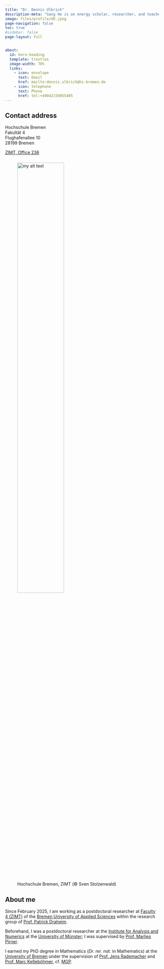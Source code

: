 ```yaml
---
title: "Dr. Dennis Ulbrich"
description-meta: "Gang He is an energy scholar, researcher, and teacher. He studies and teaches energy systems, energy and climate policy, and clean energy transition."
image: files/profile/UD.jpeg
page-navigation: false
toc: true  
#sidebar: false
page-layout: full


about:
  id: hero-heading
  template: trestles
  image-width: 70%
  links:
    - icon: envelope
      text: Email
      href: mailto:dennis.ulbrich@hs-bremen.de
    - icon: telephone
      text: Phone
      href: tel:+49042159055405
---
```


:::{#hero-heading}

::: {.callout-note appearance="minimal" collapse=true}

## Contact address

Hochschule Bremen<br>
Fakultät 4 <br>
Flughafenallee 10<br>
28199 Bremen

[ZIMT, Office 236](https://www.hs-bremen.de/raumfinder/)

<figure style="margin-top:25px">
<img src="/files/images/ZIMT-small.jpg" style="width:60%;height:60%" alt="my alt text"/>
<figcaption style="margin-top:5px">Hochschule Bremen, ZIMT (&#169; Sven Stolzenwald)</figcaption>
</figure>

:::

## About me

Since February 2025, I am working as a postdoctoral researcher at [Faculty 4 (ZIMT)](https://www.hs-bremen.de/en/hsb/faculties/school-of-electrical-engineering-and-computer-science/#c1325) of the [Bremen University of Applied Sciences](https://www.hs-bremen.de/en/) within the research group of [Prof. Patrick Draheim](https://www.hs-bremen.de/person/pdraheim/). 

  Beforehand, I was a postdoctoral researcher at the [Institute for Analysis and Numerics](https://www.uni-muenster.de/AMM/en/institute.shtml) at the [University of Münster](https://www.uni-muenster.de/en/); I was supervised by [Prof. Marlies Pirner](https://www.uni-muenster.de/AMM/en/Pirner/index.shtml). 
  
  I earned my PhD degree in Mathematics (*Dr. rer. nat.* in Mathematics) at the [University of Bremen](https://www.uni-bremen.de/en/) under the supervision of [Prof. Jens Rademacher](https://www.math.uni-hamburg.de/en/forschung/bereiche/am/ang-dynamische-systeme/personen/rademacher-jens.html) and [Prof. Marc Keßeböhmer](https://www.uni-bremen.de/dynsys/members/prof-dr-marc-kesseboehmer), cf. [MGP](https://www.mathgenealogy.org/id.php?id=277103). 


:::



